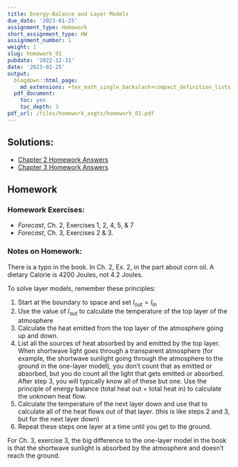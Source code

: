```yaml
---
title: Energy-Balance and Layer Models
due_date: '2023-01-25'
assignment_type: Homework
short_assignment_type: HW
assignment_number: 1
weight: 1
slug: homework_01
pubdate: '2022-12-31'
date: '2023-01-25'
output:
  blogdown::html_page:
    md_extensions: +tex_math_single_backslash+compact_definition_lists
  pdf_document:
    toc: yes
    toc_depth: 3
pdf_url: /files/homework_asgts/homework_01.pdf
---
```

## Solutions:

* [Chapter 2 Homework Answers](/homework_solutions/homework_01_ch_2_answers)
* [Chapter 3 Homework Answers](/homework_solutions/homework_01_ch_3_answers)



## Homework

### Homework Exercises:



* _Forecast_, Ch. 2, Exercises 1, 2, 4, 5, & 7
* _Forecast_, Ch. 3, Exercises 2 & 3.

### Notes on Homework:


There is a typo in the book. In Ch. 2, Ex. 2, in the part about corn oil. A dietary Calorie is 4200 Joules, not 4.2 Joules.

To solve layer models, remember these principles:

1. Start at the boundary to space and set $I_{\text{out}} = I_{\text{in}}$
2. Use the value of $I_{\text{out}}$ to calculate the temperature of the
   top layer of the atmosphere
3. Calculate the heat emitted from the top layer of the atmosphere going
   up and down.
4. List all the sources of heat absorbed by and emitted by the top layer.
   When shortwave light goes through a transparent atmosphere
   (for example, the shortwave sunlight going through the atmosphere to the 
   ground in the one-layer model), you don't count
   that as emitted or absorbed, but you do count all the light that gets
   emitted or absorbed.
   After step 3, you will typically know all of these but one. Use the 
   principle of energy balance (total heat out = total heat in) to calculate
   the unknown heat flow.
5. Calculate the temperature of the next layer down and use that to calculate
   all of the heat flows out of that layer. (this is like steps 2 and 3, but 
   for the next layer down)
6. Repeat these steps one layer at a time until you get to the ground.

For Ch. 3, exercise 3, the big difference to the one-layer model in the book
is that the shortwave sunlight is absorbed by the atmosphere and doesn't reach
the ground.